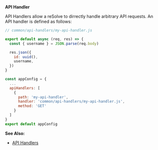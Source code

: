 
**API Handler**

API Handlers allow a reSolve to dirrectly handle arbitrary API requests. An API handler is defined as follows:

<Tabs>
<TabItem value="handler" label="API Handler" default>

```js
// common/api-handlers/my-api-handler.js

export default async (req, res) => {
  const { username } = JSON.parse(req.body)

  res.json({
    id: uuid(),
    username,
  })
}
```

</TabItem>
<TabItem value="config" label="App Config">

```js
const appConfig = {
  ...
  apiHandlers: [
    {
      path: 'my-api-handler',
      handler: 'common/api-handlers/my-api-handler.js',
      method: 'GET'
    }
  ]
}
export default appConfig
```

</TabItem>
</Tabs>

**See Also:**

- [API Handlers](../../api-handlers.md)
